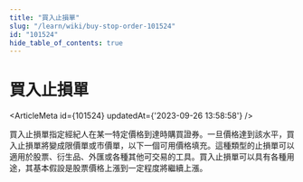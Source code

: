 ```yaml
---
title: "買入止損單"
slug: "/learn/wiki/buy-stop-order-101524"
id: "101524"
hide_table_of_contents: true
---
```



# 買入止損單

<ArticleMeta id={101524} updatedAt={'2023-09-26 13:58:58'} />
<div className='border-solid border-b border-t-0 my-4 border-[var(--ifm-color-gray-300)]' />

買入止損單指定經紀人在某一特定價格到達時購買證券。一旦價格達到該水平，買入止損單將變成限價單或市價單，以下一個可用價格填充。這種類型的止損單可以適用於股票、衍生品、外匯或各種其他可交易的工具。買入止損單可以具有各種用途，其基本假設是股票價格上漲到一定程度將繼續上漲。
